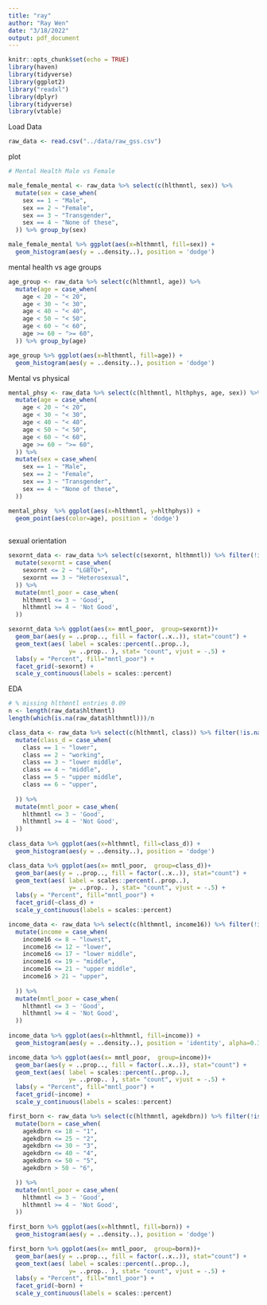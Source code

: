 ```yaml
---
title: "ray"
author: "Ray Wen"
date: "3/18/2022"
output: pdf_document
---
```


```r
knitr::opts_chunk$set(echo = TRUE)
library(haven)
library(tidyverse)
library(ggplot2)
library("readxl")
library(dplyr)
library(tidyverse)
library(vtable)

```

Load Data
```r
raw_data <- read.csv("../data/raw_gss.csv")
```


plot
```r
# Mental Health Male vs Female

male_female_mental <- raw_data %>% select(c(hlthmntl, sex)) %>%
  mutate(sex = case_when(
    sex == 1 ~ "Male",
    sex == 2 ~ "Female",
    sex == 3 ~ "Transgender",
    sex == 4 ~ "None of these",
  )) %>% group_by(sex)

male_female_mental %>% ggplot(aes(x=hlthmntl, fill=sex)) +
  geom_histogram(aes(y = ..density..), position = 'dodge')
```


mental health vs age groups

```r
age_group <- raw_data %>% select(c(hlthmntl, age)) %>%
  mutate(age = case_when(
    age < 20 ~ "< 20",
    age < 30 ~ "< 30",
    age < 40 ~ "< 40",
    age < 50 ~ "< 50",
    age < 60 ~ "< 60",
    age >= 60 ~ ">= 60",
  )) %>% group_by(age)

age_group %>% ggplot(aes(x=hlthmntl, fill=age)) +
  geom_histogram(aes(y = ..density..), position = 'dodge')
```

Mental vs physical 

```r
mental_phsy <- raw_data %>% select(c(hlthmntl, hlthphys, age, sex)) %>%
  mutate(age = case_when(
    age < 20 ~ "< 20",
    age < 30 ~ "< 30",
    age < 40 ~ "< 40",
    age < 50 ~ "< 50",
    age < 60 ~ "< 60",
    age >= 60 ~ ">= 60",
  )) %>%
  mutate(sex = case_when(
    sex == 1 ~ "Male",
    sex == 2 ~ "Female",
    sex == 3 ~ "Transgender",
    sex == 4 ~ "None of these",
  ))

mental_phsy  %>% ggplot(aes(x=hlthmntl, y=hlthphys)) +
  geom_point(aes(color=age), position = 'dodge')
  
```


sexual orientation

```r
sexornt_data <- raw_data %>% select(c(sexornt, hlthmntl)) %>% filter(!is.na(sexornt), !is.na(hlthmntl)) %>%
  mutate(sexornt = case_when(
    sexornt <= 2 ~ "LGBTQ+",
    sexornt == 3 ~ "Heterosexual",
  )) %>%
  mutate(mntl_poor = case_when(
    hlthmntl <= 3 ~ 'Good',
    hlthmntl >= 4 ~ 'Not Good',
  ))

sexornt_data %>% ggplot(aes(x= mntl_poor,  group=sexornt))+
  geom_bar(aes(y = ..prop.., fill = factor(..x..)), stat="count") +
  geom_text(aes( label = scales::percent(..prop..),
                 y= ..prop.. ), stat= "count", vjust = -.5) +
  labs(y = "Percent", fill="mntl_poor") +
  facet_grid(~sexornt) +
  scale_y_continuous(labels = scales::percent)
```


EDA

```r

# % missing hlthmntl entries 0.09
n <- length(raw_data$hlthmntl)
length(which(is.na(raw_data$hlthmntl)))/n

```



```r
class_data <- raw_data %>% select(c(hlthmntl, class)) %>% filter(!is.na(class), !is.na(hlthmntl)) %>%
  mutate(class_d = case_when(
    class == 1 ~ "lower",
    class == 2 ~ "working",
    class == 3 ~ "lower middle",
    class == 4 ~ "middle",
    class == 5 ~ "upper middle",
    class == 6 ~ "upper",
    
  )) %>%
  mutate(mntl_poor = case_when(
    hlthmntl <= 3 ~ 'Good',
    hlthmntl >= 4 ~ 'Not Good',
  ))
  
class_data %>% ggplot(aes(x=hlthmntl, fill=class_d)) +
  geom_histogram(aes(y = ..density..), position = 'dodge')

class_data %>% ggplot(aes(x= mntl_poor,  group=class_d))+
  geom_bar(aes(y = ..prop.., fill = factor(..x..)), stat="count") +
  geom_text(aes( label = scales::percent(..prop..),
                 y= ..prop.. ), stat= "count", vjust = -.5) +
  labs(y = "Percent", fill="mntl_poor") +
  facet_grid(~class_d) +
  scale_y_continuous(labels = scales::percent)
```



```r
income_data <- raw_data %>% select(c(hlthmntl, income16)) %>% filter(!is.na(income16), !is.na(hlthmntl)) %>%
  mutate(income = case_when(
    income16 <= 8 ~ "lowest",
    income16 <= 12 ~ "lower",
    income16 <= 17 ~ "lower middle",
    income16 <= 19 ~ "middle",
    income16 <= 21 ~ "upper middle",
    income16 > 21 ~ "upper",
    
  )) %>%
  mutate(mntl_poor = case_when(
    hlthmntl <= 3 ~ 'Good',
    hlthmntl >= 4 ~ 'Not Good',
  ))
  
income_data %>% ggplot(aes(x=hlthmntl, fill=income)) +
  geom_histogram(aes(y = ..density..), position = 'identity', alpha=0.3)

income_data %>% ggplot(aes(x= mntl_poor,  group=income))+
  geom_bar(aes(y = ..prop.., fill = factor(..x..)), stat="count") +
  geom_text(aes( label = scales::percent(..prop..),
                 y= ..prop.. ), stat= "count", vjust = -.5) +
  labs(y = "Percent", fill="mntl_poor") +
  facet_grid(~income) +
  scale_y_continuous(labels = scales::percent)
```


```r
first_born <- raw_data %>% select(c(hlthmntl, agekdbrn)) %>% filter(!is.na(agekdbrn), !is.na(hlthmntl)) %>%
  mutate(born = case_when(
    agekdbrn <= 18 ~ "1",
    agekdbrn <= 25 ~ "2",
    agekdbrn <= 30 ~ "3",
    agekdbrn <= 40 ~ "4",
    agekdbrn <= 50 ~ "5",
    agekdbrn > 50 ~ "6",

  )) %>%
  mutate(mntl_poor = case_when(
    hlthmntl <= 3 ~ 'Good',
    hlthmntl >= 4 ~ 'Not Good',
  ))
  
first_born %>% ggplot(aes(x=hlthmntl, fill=born)) +
  geom_histogram(aes(y = ..density..), position = 'dodge')

first_born %>% ggplot(aes(x= mntl_poor,  group=born))+
  geom_bar(aes(y = ..prop.., fill = factor(..x..)), stat="count") +
  geom_text(aes( label = scales::percent(..prop..),
                 y= ..prop.. ), stat= "count", vjust = -.5) +
  labs(y = "Percent", fill="mntl_poor") +
  facet_grid(~born) +
  scale_y_continuous(labels = scales::percent)
```

















